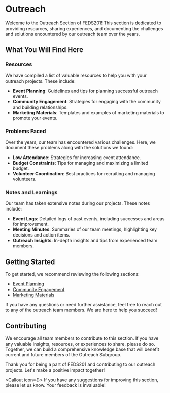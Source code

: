 
<Head>
    <title>Outreach - FEDS-Handbook</title>
    <meta property="og:title" content="FEDS-Handbook" key="title" />
</Head>

# Outreach

Welcome to the Outreach Section of FEDS201! This section is dedicated to providing resources, sharing experiences, and documenting the challenges and solutions encountered by our outreach team over the years.

## What You Will Find Here

### Resources

We have compiled a list of valuable resources to help you with your outreach projects. These include:
- **Event Planning**: Guidelines and tips for planning successful outreach events.
- **Community Engagement**: Strategies for engaging with the community and building relationships.
- **Marketing Materials**: Templates and examples of marketing materials to promote your events.

### Problems Faced

Over the years, our team has encountered various challenges. Here, we document these problems along with the solutions we found:
- **Low Attendance**: Strategies for increasing event attendance.
- **Budget Constraints**: Tips for managing and maximizing a limited budget.
- **Volunteer Coordination**: Best practices for recruiting and managing volunteers.

### Notes and Learnings

Our team has taken extensive notes during our projects. These notes include:
- **Event Logs**: Detailed logs of past events, including successes and areas for improvement.
- **Meeting Minutes**: Summaries of our team meetings, highlighting key decisions and action items.
- **Outreach Insights**: In-depth insights and tips from experienced team members.

## Getting Started

To get started, we recommend reviewing the following sections:
- [Event Planning](./EventPlanning.mdx)
- [Community Engagement](./CommunityEngagement.mdx)
- [Marketing Materials](./MarketingMaterials.mdx)

If you have any questions or need further assistance, feel free to reach out to any of the outreach team members. We are here to help you succeed!

## Contributing

We encourage all team members to contribute to this section. If you have any valuable insights, resources, or experiences to share, please do so. Together, we can build a comprehensive knowledge base that will benefit current and future members of the Outreach Subgroup.

Thank you for being a part of FEDS201 and contributing to our outreach projects. Let's make a positive impact together!

<Callout icon={<FaRegLightbulb />}>
    If you have any suggestions for improving this section, please let us know. Your feedback is invaluable!
</Callout>


